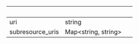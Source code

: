 | &nbsp; | &nbsp; | &nbsp; |
|---|---|---|
| uri | string |  |
| subresource_uris | Map&lt;string, string&gt; |  |